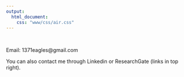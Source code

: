 ```yaml
---
output:
  html_document:
    css: "www/css/air.css"
---
```


<br>

Email: 1371eagles@gmail.com

You can also contact me through Linkedin or ResearchGate (links in top right).